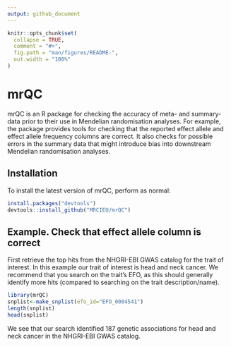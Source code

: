 ```yaml
---
output: github_document
---
```


<!-- README.md is generated from README.Rmd. Please edit that file -->

```r
knitr::opts_chunk$set(
  collapse = TRUE,
  comment = "#>",
  fig.path = "man/figures/README-",
  out.width = "100%"
)
```

# mrQC

<!-- badges: start -->
<!-- badges: end -->

mrQC is an R package for checking the accuracy of meta- and summary-data prior to their use in Mendelian randomisation analyses. For example, the package provides tools for checking that the reported effect allele and effect allele frequency columns are correct. It also checks for possible errors in the summary data that might introduce bias into downstream Mendelian randomisation analyses.   

## Installation

To install the latest version of mrQC, perform as normal:

``` r
install.packages("devtools")
devtools::install_github("MRCIEU/mrQC")
```

## Example. Check that effect allele column is correct

First retrieve the top hits from the NHGRI-EBI GWAS catalog for the trait of interest. In this example our trait of interest is head and neck cancer. We recommend that you search on the trait's EFO, as this should generally identify more hits (compared to searching on the trait description/name).  

```r
library(mrQC)
snplist<-make_snplist(efo_id="EFO_0004541")
length(snplist)
head(snplist)
```

We see that our search identified 187 genetic associations for head and neck cancer in the NHGRI-EBI GWAS catalog. 

